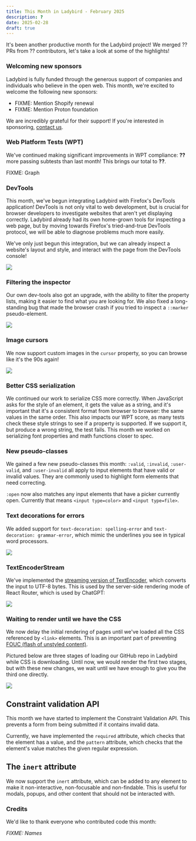 ```yaml
---
title: This Month in Ladybird - February 2025
description: ?
date: 2025-02-28
draft: true
---
```


It's been another productive month for the Ladybird project! We merged ?? PRs from ?? contributors, let's take a look at some of the highlights!

### Welcoming new sponsors

Ladybird is fully funded through the generous support of companies and individuals who believe in the open web. This month, we're excited to welcome the following new sponsors:

- FIXME: Mention Shopify renewal
- FIXME: Mention Proton foundation

We are incredibly grateful for their support! If you're interested in sponsoring, [contact us](mailto:contact@ladybird.org).

### Web Platform Tests (WPT)

We've continued making significant improvements in WPT compliance: **??** more passing subtests than last month! This brings our total to **??**.

FIXME: Graph

### DevTools

This month, we've begun integrating Ladybird with Firefox's DevTools application! DevTools is not only vital to web development,
but is crucial for browser developers to investigate websites that aren't yet displaying correctly. Ladybird already had its own
home-grown tools for inspecting a web page, but by moving towards Firefox's tried-and-true DevTools protocol, we will be able
to diagnose problems much more easily.

We've only just begun this integration, but we can already inspect a website's layout and style, and interact with the page
from the DevTools console!

![](/assets/img/newsletter-feb-2025-devtools.png)

### Filtering the inspector

Our own dev-tools also got an upgrade, with the ability to filter the property lists, making it easier to find what you are looking for.
We also fixed a long-standing bug that made the browser crash if you tried to inspect a `::marker` pseudo-element.

![](/assets/img/newsletter-feb-2025-inspector-filtering.png)

### Image cursors

We now support custom images in the `cursor` property, so you can browse like it's the 90s again!

![](/assets/img/newsletter-feb-2025-sheep-cursor.png)

### Better CSS serialization

We continued our work to serialize CSS more correctly. When JavaScript asks for the style of an element, it gets the value as a string, and it's important that it's a consistent format from browser to browser: the same values in the same order. This also impacts our WPT
score, as many tests check these style strings to see if a property is supported. If we support it, but produce a wrong string, the
test fails. This month we worked on serializing font properties and math functions closer to spec.

### New pseudo-classes

We gained a few new pseudo-classes this month: `:valid`, `:invalid`, `:user-valid`, and `:user-invalid` all apply to input elements
that have valid or invalid values. They are commonly used to highlight form elements that need correcting.

`:open` now also matches any input elements that have a picker currently open. Currently that means `<input type=color>` and
`<input type=file>`.

### Text decorations for errors

We added support for `text-decoration: spelling-error` and `text-decoration: grammar-error`, which mimic the underlines you see in typical word processors.

![](/assets/img/newsletter-feb-2025-error-underlines.png)

### TextEncoderStream

We've implemented the [streaming version of TextEncoder](https://developer.mozilla.org/en-US/docs/Web/API/TextEncoderStream), which converts the input to UTF-8 bytes.
This is used by the server-side rendering mode of React Router, which is used by ChatGPT:

![](/assets/img/newsletter-feb-2025-chatgpt-mini.png)

### Waiting to render until we have the CSS

We now delay the initial rendering of pages until we've loaded all the CSS referenced by `<link>` elements. This is an important part of preventing [FOUC (flash of unstyled content)](https://en.wikipedia.org/wiki/Flash_of_unstyled_content).

Pictured below are three stages of loading our GitHub repo in Ladybird while CSS is downloading. Until now, we would render the first two stages, but with these new changes, we wait until we have enough to give you the third one directly.

![](/assets/img/newsletter-feb-2025-fouc.webp)

## Constraint validation API

This month we have started to implement the Constraint Validation API. This prevents a form from being submitted if it contains invalid data.

Currently, we have implemented the `required` attribute, which checks that the element has a value, and the `pattern` attribute, which checks that the element's value matches the given regular expression.

## The `inert` attribute

We now support the `inert` attribute, which can be added to any element to make it non-interactive, non-focusable and non-findable. This is useful for modals, popups, and other content that should not be interacted with.

### Credits

We'd like to thank everyone who contributed code this month:

_FIXME: Names_
